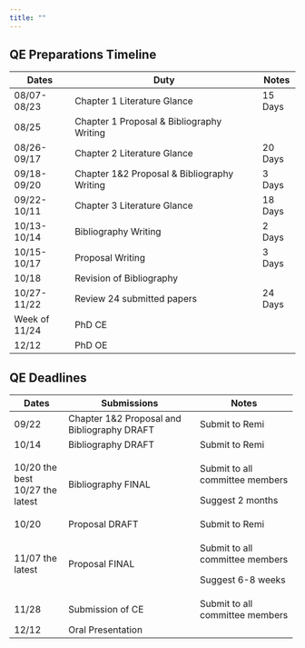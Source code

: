 ```yaml
---
title: ""
---
```


## QE Preparations Timeline

| Dates         | Duty                                        | Notes   |
|---------------|---------------------------------------------|---------|
| 08/07-08/23   | Chapter 1 Literature Glance                 | 15 Days |
| 08/25         | Chapter 1 Proposal & Bibliography Writing   |         |
| 08/26-09/17   | Chapter 2 Literature Glance                 | 20 Days |
| 09/18-09/20   | Chapter 1&2 Proposal & Bibliography Writing | 3 Days  |
| 09/22-10/11   | Chapter 3 Literature Glance                 | 18 Days |
| 10/13-10/14   | Bibliography Writing                        | 2 Days  |
| 10/15-10/17   | Proposal Writing                            | 3 Days  |
| 10/18         | Revision of Bibliography                    |         |
| 10/27-11/22   | Review 24 submitted papers                  | 24 Days |
| Week of 11/24 | PhD CE                                      |         |
| 12/12         | PhD OE                                      |         |

## QE Deadlines

+------------------+---------------------------------------------+---------------------------------+
| Dates            | Submissions                                 | Notes                           |
+==================+=============================================+=================================+
| 09/22            | Chapter 1&2 Proposal and Bibliography DRAFT | Submit to Remi                  |
+------------------+---------------------------------------------+---------------------------------+
| 10/14            | Bibliography DRAFT                          | Submit to Remi                  |
+------------------+---------------------------------------------+---------------------------------+
| 10/20 the best\  | Bibliography FINAL                          | Submit to all committee members |
| 10/27 the latest |                                             |                                 |
|                  |                                             | Suggest 2 months                |
+------------------+---------------------------------------------+---------------------------------+
| 10/20            | Proposal DRAFT                              | Submit to Remi                  |
+------------------+---------------------------------------------+---------------------------------+
| 11/07 the latest | Proposal FINAL                              | Submit to all committee members |
|                  |                                             |                                 |
|                  |                                             | Suggest 6-8 weeks               |
+------------------+---------------------------------------------+---------------------------------+
| 11/28            | Submission of CE                            | Submit to all committee members |
+------------------+---------------------------------------------+---------------------------------+
| 12/12            | Oral Presentation                           |                                 |
+------------------+---------------------------------------------+---------------------------------+
